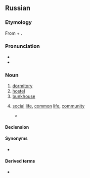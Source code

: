 ==Russian==

===Etymology===
From {{m|ru|о́бщий||common}} + {{m|ru|жить||to live}}.

===Pronunciation===
* {{ru-IPA|общежи́тие|pos=n}}
* {{audio|ru|Ru-общежитие.ogg|Audio}}

===Noun===
{{ru-noun+|общежи́тие}}

# [[dormitory]]
# [[hostel]]
# [[bunkhouse]]
# {{lb|ru|rare}} [[social]] [[life]], [[common]] [[life]], [[community]]
#* {{Q|ru|Н. И. Березин|Пешком по карельским водопадам|1903|quote=кругом пустынника [[собираться|собира́лась]] [[бра́тия]], [[и]] [[вско́ре]] [[возникать|возника́ло]] [[трудовой|трудово́е]] '''общежи́тие''', [[член|чле́ны]] [[который|кото́рого]] [[общий|о́бщими]] си́лами [[расчищать|расчища́ли]] леса, [[осушать|осуша́ли]] [[болото|боло́та]] [[и]] [[заводить|заводи́ли]] хлебопашество [[и]] [[промысел|про́мыслы]]|trans=the brethren gathered in the wilderness and shortly a working '''community''' was formed whose members in joined tasks cleared forests, drained swamps and started tilths and fishing}}

====Declension====
{{ru-noun-table|общежи́тие}}

====Synonyms====
* {{l|ru|обща́га}} {{qualifier|dormitory}}

====Derived terms====
* {{l|ru|общежитский}}